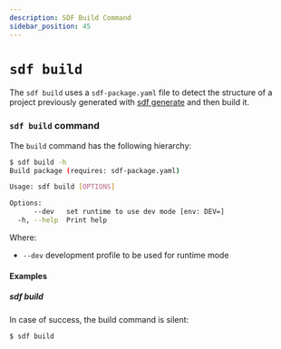 ```yaml
---
description: SDF Build Command
sidebar_position: 45
---
```


# `sdf build`

The `sdf build` uses a `sdf-package.yaml` file to detect the structure of a project previously generated with [sdf generate] and then build it.

### `sdf build` command

The `build` command has the following hierarchy:

```bash copy="fl"
$ sdf build -h
Build package (requires: sdf-package.yaml)

Usage: sdf build [OPTIONS]

Options:
      --dev   set runtime to use dev mode [env: DEV=]
  -h, --help  Print help
```

Where:
* `--dev` development profile to be used for runtime mode

#### Examples

##### sdf build

In case of success, the build command is silent:

```bash copy="fl"
$ sdf build
```

[sdf generate]: /sdf/cli/generate.mdx